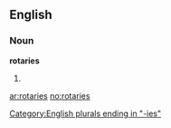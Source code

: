 ==English==

===Noun===
'''rotaries'''

# {{plural of|[[rotary]]}}

[[Category:English plurals ending in "-ies"]]

[[ar:rotaries]]
[[no:rotaries]]